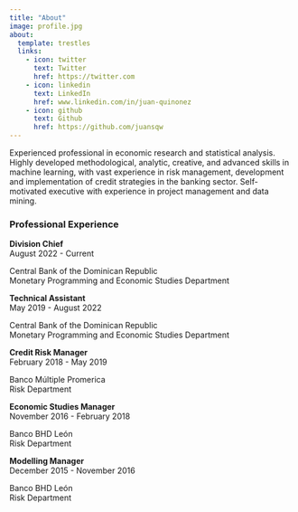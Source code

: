 ```yaml
---
title: "About"
image: profile.jpg
about:
  template: trestles
  links:
    - icon: twitter
      text: Twitter
      href: https://twitter.com
    - icon: linkedin
      text: LinkedIn
      href: www.linkedin.com/in/juan-quinonez
    - icon: github
      text: Github
      href: https://github.com/juansqw
---
```


Experienced professional in economic research and statistical analysis. Highly developed methodological, analytic, creative, and advanced skills in machine learning, with vast experience in risk management, development and implementation of credit strategies in the banking sector. Self-motivated executive with experience in project management and data mining.

### Professional Experience

**Division Chief** <br> August 2022 - Current

Central Bank of the Dominican Republic <br> Monetary Programming and Economic Studies Department

**Technical Assistant** <br> May 2019 - August 2022

Central Bank of the Dominican Republic <br> Monetary Programming and Economic Studies Department

**Credit Risk Manager** <br> February 2018 - May 2019

Banco Múltiple Promerica <br> Risk Department

**Economic Studies Manager** <br> November 2016 - February 2018

Banco BHD León <br> Risk Department

**Modelling Manager** <br> December 2015 - November 2016

Banco BHD León <br> Risk Department

